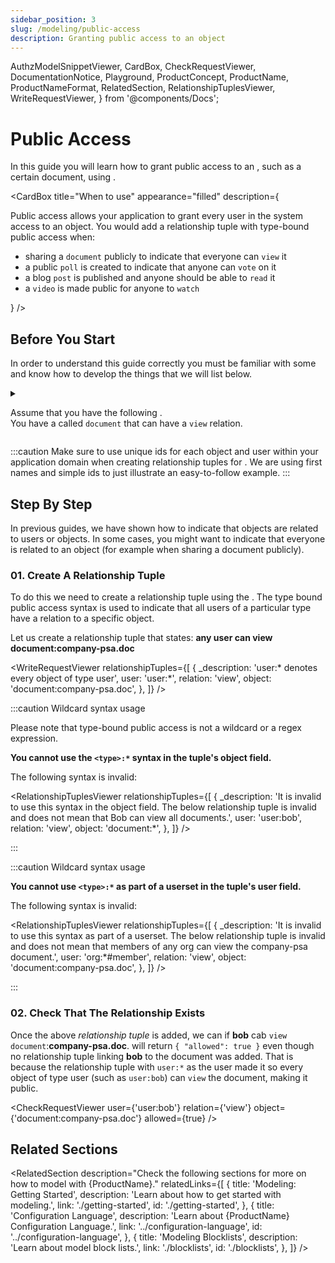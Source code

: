 ```yaml
---
sidebar_position: 3
slug: /modeling/public-access
description: Granting public access to an object
---
```


  AuthzModelSnippetViewer,
  CardBox,
  CheckRequestViewer,
  DocumentationNotice,
  Playground,
  ProductConcept,
  ProductName,
  ProductNameFormat,
  RelatedSection,
  RelationshipTuplesViewer,
  WriteRequestViewer,
} from '@components/Docs';

# Public Access

<DocumentationNotice />

In this guide you will learn how to grant public access to an <ProductConcept section="what-is-an-object" linkName="object" />, such as a certain document, using <ProductConcept section="what-is-type-bound-public-access" linkName="type bound public access" />.

<CardBox title="When to use" appearance="filled" description={<div>

Public access allows your application to grant every user in the system access to an object. You would add a relationship tuple with type-bound public access when:

- sharing a `document` publicly to indicate that everyone can `view` it
- a public `poll` is created to indicate that anyone can `vote` on it
- a blog `post` is published and anyone should be able to `read` it
- a `video` is made public for anyone to `watch`

</div>} />

## Before You Start

In order to understand this guide correctly you must be familiar with some <ProductConcept /> and know how to develop the things that we will list below.

<details>
<summary>

Assume that you have the following <ProductConcept section="what-is-an-authorization-model" linkName="authorization model" />.<br />
You have a <ProductConcept section="what-is-a-type" linkName="type" /> called `document` that can have a `view` relation.

</summary>

<AuthzModelSnippetViewer
  configuration={{
    schema_version: '1.1',
    type_definitions: [
      {
        type: 'user',
      },
      {
        type: 'document',
        relations: {
          view: {
            this: {},
          },
        },
        metadata: {
          relations: {
            view: { directly_related_user_types: [{ type: 'user' }, {type: 'user', wildcard:{} }] },
          },
        },
      },
    ],
  }}
/>

<hr />

In addition, you will need to know the following:

### Direct Access

You need to know how to create an authorization model and create a relationship tuple to grant a user access to an object. [Learn more →](./direct-access.mdx)

### <ProductName format={ProductNameFormat.ShortForm}/> Concepts

- A <ProductConcept section="what-is-a-type" linkName="Type" />: a class of objects that have similar characteristics
- A <ProductConcept section="what-is-a-user" linkName="User" />: an entity in the system that can be related to an object
- A <ProductConcept section="what-is-a-relation" linkName="Relation" />: is a string defined in the type definition of an authorization model that defines the possibility of a relationship between an object of the same type as the type definition and a user in the system
- An <ProductConcept section="what-is-an-object" linkName="Object" />: represents an entity in the system. Users' relationships to it can be define through relationship tuples and the authorization model
- A <ProductConcept section="what-is-a-relationship-tuple" linkName="Relationship Tuple" />: a grouping consisting of a user, a relation and an object stored in <ProductName format={ProductNameFormat.ShortForm}/>
- A <ProductConcept section="what-is-type-bound-public-access" linkName="Type Bound Public Access" />: is a special <ProductName format={ProductNameFormat.ShortForm}/> concept (represented by `<type>:*`) can be used in relationship tuples to represent every object of that type

</details>

:::caution
Make sure to use unique ids for each object and user within your application domain when creating relationship tuples for <ProductName format={ProductNameFormat.LongForm}/>. We are using first names and simple ids to just illustrate an easy-to-follow example.
:::

<Playground />

## Step By Step

In previous guides, we have shown how to indicate that objects are related to users or objects. In some cases, you might want to indicate that everyone is related to an object (for example when sharing a document publicly).

### 01. Create A Relationship Tuple

To do this we need to create a relationship tuple using the <ProductConcept section="what-is-type-bound-public-access" linkName="type bound public access" />. The type bound public access syntax is used to indicate that all users of a particular type have a relation to a specific object.

Let us create a relationship tuple that states: **any user can view document:company-psa.doc**

<WriteRequestViewer
  relationshipTuples={[
    {
      _description: 'user:* denotes every object of type user',
      user: 'user:*',
      relation: 'view',
      object: 'document:company-psa.doc',
    },
  ]}
/>

:::caution Wildcard syntax usage

Please note that type-bound public access is not a wildcard or a regex expression.

**You cannot use the `<type>:*` syntax in the tuple's object field.**

The following syntax is invalid:

<RelationshipTuplesViewer
  relationshipTuples={[
    {
      _description: 'It is invalid to use this syntax in the object field. The below relationship tuple is invalid and does not mean that Bob can view all documents.',
      user: 'user:bob',
      relation: 'view',
      object: 'document:*',
    },
  ]}
/>

:::

:::caution Wildcard syntax usage

**You cannot use `<type>:*` as part of a userset in the tuple's user field.**

The following syntax is invalid:

<RelationshipTuplesViewer
  relationshipTuples={[
    {
      _description: 'It is invalid to use this syntax as part of a userset. The below relationship tuple is invalid and does not mean that members of any org can view the company-psa document.',
      user: 'org:*#member',
      relation: 'view',
      object: 'document:company-psa.doc',
    },
  ]}
/>

:::

### 02. Check That The Relationship Exists

Once the above _relationship tuple_ is added, we can <ProductConcept section="what-is-a-check-request" linkName="check" /> if **bob** cab `view` `document`:**company-psa.doc**. <ProductName format={ProductNameFormat.ShortForm}/> will return `{ "allowed": true }` even though no relationship tuple linking **bob** to the document was added. That is because the relationship tuple with `user:*` as the user made it so every object of type user (such as `user:bob`) can `view` the document, making it public.

<CheckRequestViewer user={'user:bob'} relation={'view'} object={'document:company-psa.doc'} allowed={true} />

## Related Sections

<RelatedSection
  description="Check the following sections for more on how to model with {ProductName}."
  relatedLinks={[
    {
      title: 'Modeling: Getting Started',
      description: 'Learn about how to get started with modeling.',
      link: './getting-started',
      id: './getting-started',
    },
    {
      title: 'Configuration Language',
      description: 'Learn about {ProductName} Configuration Language.',
      link: '../configuration-language',
      id: '../configuration-language',
    },
    {
      title: 'Modeling Blocklists',
      description: 'Learn about model block lists.',
      link: './blocklists',
      id: './blocklists',
    },
  ]}
/>
